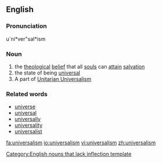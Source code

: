 ==English==
===Pronunciation===
u`ni*ver"sal*ism
{{wikipedia}}
===Noun===
# the [[theological]] [[belief]] that all [[soul]]s can [[attain]] [[salvation]]
# the state of being [[universal]]
# A part of [[Unitarian Universalism]]

===Related words===
* [[universe]]
* [[universal]]
* [[universally]]
* [[universality]]
* [[universalist]]

[[Category:English nouns that lack inflection template]]

[[fa:universalism]]
[[io:universalism]]
[[vi:universalism]]
[[zh:universalism]]